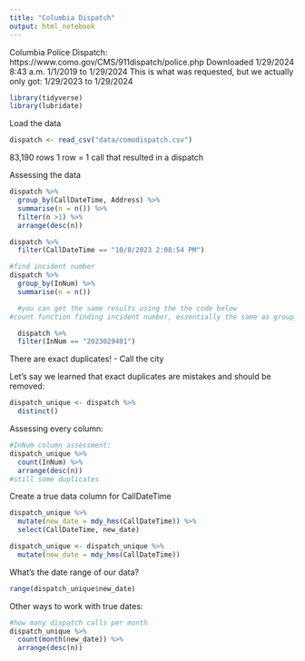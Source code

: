 ```yaml
---
title: "Columbia Dispatch"
output: html_notebook
---
```


Columbia Police Dispatch:
https://www.como.gov/CMS/911dispatch/police.php
Downloaded 1/29/2024 8:43 a.m.
1/1/2019 to 1/29/2024 
This is what was requested, but we actually only got:
1/29/2023 to 1/29/2024 

```r
library(tidyverse)
library(lubridate)
```

Load the data
```r
dispatch <- read_csv("data/comodispatch.csv")
```

83,190 rows 
1 row = 1 call that resulted in a dispatch

Assessing the data
```r
dispatch %>% 
  group_by(CallDateTime, Address) %>% 
  summarise(n = n()) %>% 
  filter(n >1) %>% 
  arrange(desc(n))

dispatch %>% 
  filter(CallDateTime == "10/8/2023 2:08:54 PM")

#find incident number
dispatch %>% 
  group_by(InNum) %>% 
  summarise(n = n())

  #you can get the same results using the the code below
#count function finding incident number, essentially the same as group_by and summarise

  dispatch %>% 
  filter(InNum == "2023029401")
```
There are exact duplicates! - Call the city 

Let's say we learned that exact duplicates are mistakes and should be removed:
```r
dispatch_unique <- dispatch %>% 
  distinct()
```

Assessing every column:
```r
#InNum column assessment: 
dispatch_unique %>% 
  count(InNum) %>% 
  arrange(desc(n))
#still some duplicates 
```

Create a true data column for CallDateTime
```r
dispatch_unique %>% 
  mutate(new_date = mdy_hms(CallDateTime)) %>% 
  select(CallDateTime, new_date)

dispatch_unique <- dispatch_unique %>% 
  mutate(new_date = mdy_hms(CallDateTime))
```

What's the date range of our data?
```r
range(dispatch_unique$new_date)
```

Other ways to work with true dates:
```r
#how many dispatch calls per month
dispatch_unique %>% 
  count(month(new_date)) %>% 
  arrange(desc(n))
```







